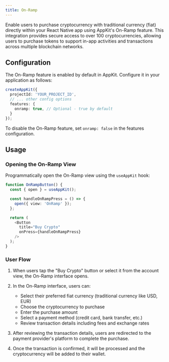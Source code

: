 ```yaml
---
title: On-Ramp
---
```


Enable users to purchase cryptocurrency with traditional currency (fiat) directly within your React Native app using AppKit's On-Ramp feature. This integration provides secure access to over 100 cryptocurrencies, allowing users to purchase tokens to support in-app activities and transactions across multiple blockchain networks.

## Configuration

The On-Ramp feature is enabled by default in AppKit. Configure it in your application as follows:

```typescript {4-6}
createAppKit({
  projectId: 'YOUR_PROJECT_ID',
  // ... other config options
  features: {
    onramp: true, // Optional - true by default
  }
});
```

To disable the On-Ramp feature, set `onramp: false` in the features configuration.

## Usage

### Opening the On-Ramp View

Programmatically open the On-Ramp view using the `useAppKit` hook:

```typescript {2, 5}
function OnRampButton() {
  const { open } = useAppKit();

  const handleOnRampPress = () => {
    open({ view: 'OnRamp' });
  };

  return (
    <Button
      title="Buy Crypto"
      onPress={handleOnRampPress}
    />
  );
}
```

### User Flow

1. When users tap the "Buy Crypto" button or select it from the account view, the On-Ramp interface opens.

2. In the On-Ramp interface, users can:
   - Select their preferred fiat currency (traditional currency like USD, EUR)
   - Choose the cryptocurrency to purchase
   - Enter the purchase amount
   - Select a payment method (credit card, bank transfer, etc.)
   - Review transaction details including fees and exchange rates

3. After reviewing the transaction details, users are redirected to the payment provider's platform to complete the purchase.

4. Once the transaction is confirmed, it will be processed and the cryptocurrency will be added to their wallet.
